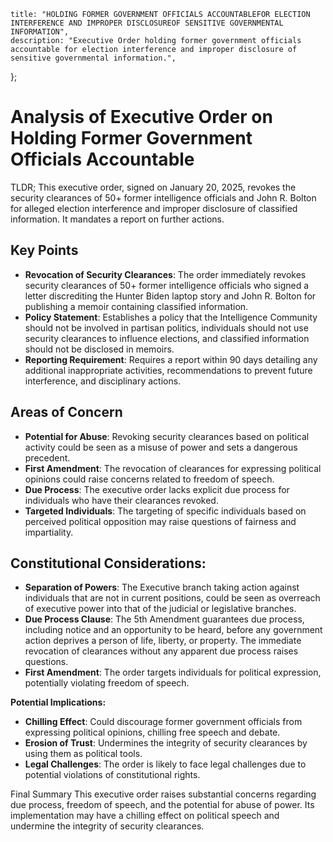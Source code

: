     title: "HOLDING FORMER GOVERNMENT OFFICIALS ACCOUNTABLEFOR ELECTION INTERFERENCE AND IMPROPER DISCLOSUREOF SENSITIVE GOVERNMENTAL INFORMATION",
    description: "Executive Order holding former government officials accountable for election interference and improper disclosure of sensitive governmental information.",
};

# Analysis of Executive Order on Holding Former Government Officials Accountable

TLDR; This executive order, signed on January 20, 2025, revokes the security clearances of 50+ former intelligence officials and John R. Bolton for alleged election interference and improper disclosure of classified information. It mandates a report on further actions.

## Key Points

-   **Revocation of Security Clearances**: The order immediately revokes security clearances of 50+ former intelligence officials who signed a letter discrediting the Hunter Biden laptop story and John R. Bolton for publishing a memoir containing classified information.
-   **Policy Statement**: Establishes a policy that the Intelligence Community should not be involved in partisan politics, individuals should not use security clearances to influence elections, and classified information should not be disclosed in memoirs.
-   **Reporting Requirement**: Requires a report within 90 days detailing any additional inappropriate activities, recommendations to prevent future interference, and disciplinary actions.

## Areas of Concern

-   **Potential for Abuse**: Revoking security clearances based on political activity could be seen as a misuse of power and sets a dangerous precedent.
-   **First Amendment**: The revocation of clearances for expressing political opinions could raise concerns related to freedom of speech.
-   **Due Process**: The executive order lacks explicit due process for individuals who have their clearances revoked.
-   **Targeted Individuals**: The targeting of specific individuals based on perceived political opposition may raise questions of fairness and impartiality.

## Constitutional Considerations:

-   **Separation of Powers**: The Executive branch taking action against individuals that are not in current positions, could be seen as overreach of executive power into that of the judicial or legislative branches.
-   **Due Process Clause**:  The 5th Amendment guarantees due process, including notice and an opportunity to be heard, before any government action deprives a person of life, liberty, or property. The immediate revocation of clearances without any apparent due process raises questions.
-   **First Amendment**: The order targets individuals for political expression, potentially violating freedom of speech.

**Potential Implications:**

-   **Chilling Effect**: Could discourage former government officials from expressing political opinions, chilling free speech and debate.
-   **Erosion of Trust**: Undermines the integrity of security clearances by using them as political tools.
-   **Legal Challenges**:  The order is likely to face legal challenges due to potential violations of constitutional rights.

Final Summary
This executive order raises substantial concerns regarding due process, freedom of speech, and the potential for abuse of power. Its implementation may have a chilling effect on political speech and undermine the integrity of security clearances.
